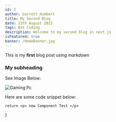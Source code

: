 ```yaml
---
id: 1
author: Garrett Humbert
title: My Second Blog
date: 23th August 2023
tags: Not Coding
description: Welcome to my second blog in next.js
isFeatured: true
banner: /HomeBanner.jpg
---
```


This is my **first** blog post using _markdown_

### My subheading

See Image Below:

![Gaming Pc](/HomeBanner.jpg)

Here are some code snippet below:

	return <p> new Component Test </p>
}
